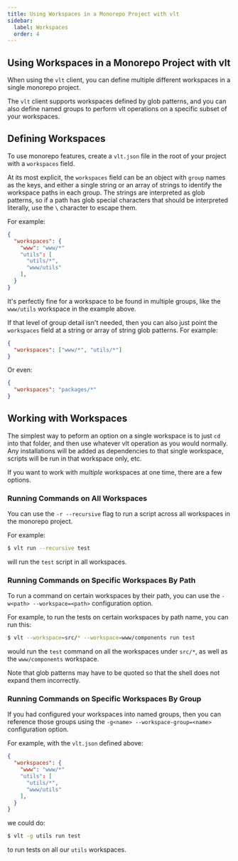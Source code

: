 ```yaml
---
title: Using Workspaces in a Monorepo Project with vlt
sidebar:
  label: Workspaces
  order: 4
---
```



## Using Workspaces in a Monorepo Project with vlt

When using the `vlt` client, you can define multiple different
workspaces in a single monorepo project.

The `vlt` client supports workspaces defined by glob patterns, and you
can also define named groups to perform vlt operations on a specific
subset of your workspaces.

## Defining Workspaces

To use monorepo features, create a `vlt.json` file in the root of your
project with a `workspaces` field.

At its most explicit, the `workspaces` field can be an object with
`group` names as the keys, and either a single string or an array of
strings to identify the workspace paths in each group. The strings are
interpreted as glob patterns, so if a path has glob special characters
that should be interpreted literally, use the `\` character to escape
them.

For example:

```json
{
  "workspaces": {
    "www": "www/*"
    "utils": [
      "utils/*",
      "www/utils"
    ],
  }
}
```

It's perfectly fine for a workspace to be found in multiple groups,
like the `www/utils` workspace in the example above.

If that level of group detail isn't needed, then you can also just
point the `workspaces` field at a string or array of string glob
patterns. For example:

```json
{
  "workspaces": ["www/*", "utils/*"]
}
```

Or even:

```json
{
  "workspaces": "packages/*"
}
```

## Working with Workspaces

The simplest way to peform an option on a single workspace is to just
`cd` into that folder, and then use whatever vlt operation as you
would normally. Any installations will be added as dependencies to
that single workspace, scripts will be run in that workspace only,
etc.

If you want to work with _multiple_ workspaces at one time, there are
a few options.

### Running Commands on All Workspaces

You can use the `-r --recursive` flag to run a script across all
workspaces in the monorepo project.

For example:

```bash
$ vlt run --recursive test
```

will run the `test` script in all workspaces.

### Running Commands on Specific Workspaces By Path

To run a command on certain workspaces by their path, you can use the
`-w<path> --workspace=<path>` configuration option.

For example, to run the tests on certain workspaces by path name, you
can run this:

```bash
$ vlt --workspace=src/* --workspace=www/components run test
```

would run the `test` command on all the workspaces under `src/*`, as
well as the `www/components` workspace.

Note that glob patterns may have to be quoted so that the shell does
not expand them incorrectly.

### Running Commands on Specific Workspaces By Group

If you had configured your workspaces into named groups, then you can
reference those groups using the `-g<name> --workspace-group=<name>`
configuration option.

For example, with the `vlt.json` defined above:

```json
{
  "workspaces": {
    "www": "www/*"
    "utils": [
      "utils/*",
      "www/utils"
    ],
  }
}
```

we could do:

```bash
$ vlt -g utils run test
```

to run tests on all our `utils` workspaces.
